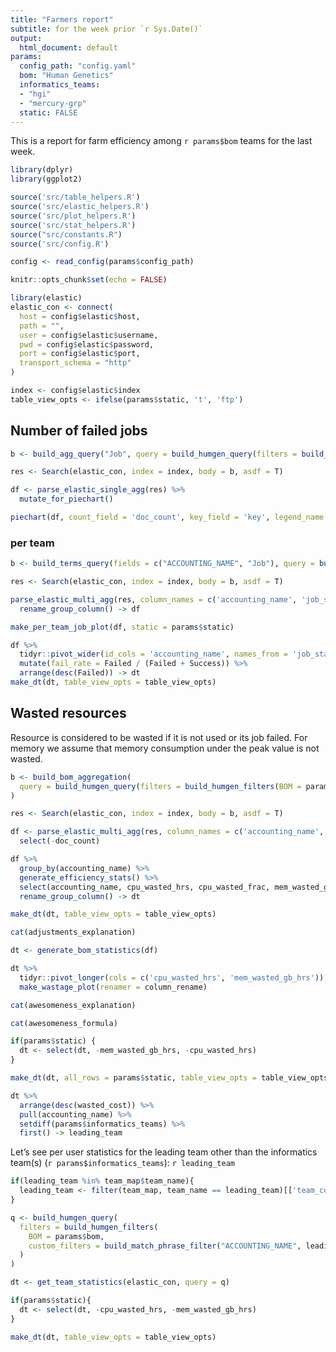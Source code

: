 ```yaml
---
title: "Farmers report"
subtitle: for the week prior `r Sys.Date()`
output:
  html_document: default
params:
  config_path: "config.yaml"
  bom: "Human Genetics"
  informatics_teams:
  - "hgi"
  - "mercury-grp"
  static: FALSE
---
```


This is a report for farm efficiency among `r params$bom` teams for the last week.

```r
library(dplyr)
library(ggplot2)

source('src/table_helpers.R')
source('src/elastic_helpers.R')
source('src/plot_helpers.R')
source('src/stat_helpers.R')
source("src/constants.R")
source('src/config.R')

config <- read_config(params$config_path)

knitr::opts_chunk$set(echo = FALSE)
```

```r
library(elastic)
elastic_con <- connect(
  host = config$elastic$host,
  path = "",
  user = config$elastic$username,
  pwd = config$elastic$password,
  port = config$elastic$port,
  transport_schema = "http"
)

index <- config$elastic$index
table_view_opts <- ifelse(params$static, 't', 'ftp')
```

## Number of failed jobs
```r
b <- build_agg_query("Job", query = build_humgen_query(filters = build_humgen_filters(BOM = params$bom)))

res <- Search(elastic_con, index = index, body = b, asdf = T)

df <- parse_elastic_single_agg(res) %>%
  mutate_for_piechart()

piechart(df, count_field = 'doc_count', key_field = 'key', legend_name = 'Job status')
```

### per team
```r
b <- build_terms_query(fields = c("ACCOUNTING_NAME", "Job"), query = build_humgen_query(filters = build_humgen_filters(BOM = params$bom)))

res <- Search(elastic_con, index = index, body = b, asdf = T)

parse_elastic_multi_agg(res, column_names = c('accounting_name', 'job_status')) %>%
  rename_group_column() -> df

make_per_team_job_plot(df, static = params$static)
```

```r
df %>%
  tidyr::pivot_wider(id_cols = 'accounting_name', names_from = 'job_status', values_from = 'doc_count', values_fill = 0) %>%
  mutate(fail_rate = Failed / (Failed + Success)) %>%
  arrange(desc(Failed)) -> dt
make_dt(dt, table_view_opts = table_view_opts)
```

## Wasted resources
Resource is considered to be wasted if it is not used or its job failed.
For memory we assume that memory consumption under the peak value is not wasted.
```r
b <- build_bom_aggregation(
  query = build_humgen_query(filters = build_humgen_filters(BOM = params$bom))
)

res <- Search(elastic_con, index = index, body = b, asdf = T)

df <- parse_elastic_multi_agg(res, column_names = c('accounting_name', 'procs', 'job_status')) %>%
  select(-doc_count)
```

```r
df %>%
  group_by(accounting_name) %>%
  generate_efficiency_stats() %>%
  select(accounting_name, cpu_wasted_hrs, cpu_wasted_frac, mem_wasted_gb_hrs, mem_wasted_frac, wasted_cost) %>%
  rename_group_column() -> dt

make_dt(dt, table_view_opts = table_view_opts)
```

```r
cat(adjustments_explanation)
```

```r
dt <- generate_bom_statistics(df)

dt %>%
  tidyr::pivot_longer(cols = c('cpu_wasted_hrs', 'mem_wasted_gb_hrs')) %>%
  make_wastage_plot(renamer = column_rename)
```
<div style="page-break-before: always;" />

```r
cat(awesomeness_explanation)
```

```r
cat(awesomeness_formula)
```


```r
if(params$static) {
  dt <- select(dt, -mem_wasted_gb_hrs, -cpu_wasted_hrs)
}

make_dt(dt, all_rows = params$static, table_view_opts = table_view_opts)
```

```r
dt %>%
  arrange(desc(wasted_cost)) %>%
  pull(accounting_name) %>%
  setdiff(params$informatics_teams) %>%
  first() -> leading_team
```

Let's see per user statistics for the leading team other than the informatics team(s) (`r params$informatics_teams`): `r leading_team`
```r
if(leading_team %in% team_map$team_name){
  leading_team <- filter(team_map, team_name == leading_team)[['team_code']]
}

q <- build_humgen_query(
  filters = build_humgen_filters(
    BOM = params$bom,
    custom_filters = build_match_phrase_filter("ACCOUNTING_NAME", leading_team)
  )
)

dt <- get_team_statistics(elastic_con, query = q)

if(params$static){
  dt <- select(dt, -cpu_wasted_hrs, -mem_wasted_gb_hrs)
}

make_dt(dt, table_view_opts = table_view_opts)
```
